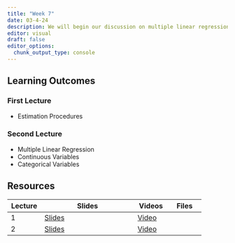 ```yaml
---
title: "Week 7"
date: 03-4-24
description: We will begin our discussion on multiple linear regression.
editor: visual
draft: false
editor_options: 
  chunk_output_type: console
---
```


## Learning Outcomes

### First Lecture

-   Estimation Procedures

### Second Lecture

-   Multiple Linear Regression
-   Continuous Variables
-   Categorical Variables

## Resources

| Lecture | Slides                                                         | Videos                                | Files |
|-------------|-----------------------------------|-------------|-------------|
| 1       | [Slides](https://m408.inqs.info/lectures/7a.html#/title-slide) | [Video](https://youtu.be/ZG3DlZREBbk) |       |
| 2       | [Slides](https://m408.inqs.info/lectures/7b.html#/title-slide) | [Video](https://youtu.be/VxiaGL-grYU) |       |
